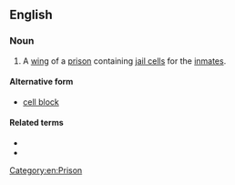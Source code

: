 ==English==

===Noun===
{{en-noun}}
# A [[wing]] of a [[prison]] containing [[jail cells]] for the [[inmates]].

====Alternative form====
* [[cell block]]

====Related terms====
* {{l|en|jail cell}}
* {{l|en|prison cell}}

[[Category:en:Prison]]
